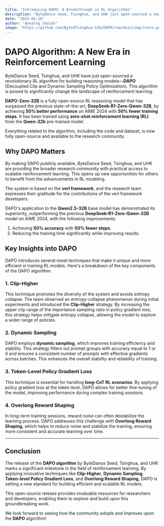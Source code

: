 ---
title: "Introducing DAPO: A Breakthrough in RL Algorithms"
description: "ByteDance Seed, Tsinghua, and UHK just open-sourced a new RL algorithm for building reasoning models."
date: "2025-03-20"
author: "Annalhq Shaikh"
image: "https://github.com/BytedTsinghua-SIA/DAPO/raw/main/img/score.png"
---

# DAPO Algorithm: A New Era in Reinforcement Learning

ByteDance Seed, Tsinghua, and UHK have just open-sourced a revolutionary RL algorithm for building reasoning models—**DAPO** (Decoupled Clip and Dynamic Sampling Policy Optimization). This algorithm is poised to significantly change the landscape of reinforcement learning.

**DAPO-Zero-32B** is a fully open-source RL reasoning model that has surpassed the previous state-of-the-art, **DeepSeek-R1-Zero-Qwen-32B**, by achieving **50% better performance** on AIME 2024 with **50% fewer training steps**. It has been trained using **zero-shot reinforcement learning (RL)** from the **Qwen-32b** pre-trained model.

Everything related to the algorithm, including the code and dataset, is now fully open-source and available to the research community.

## Why DAPO Matters

By making DAPO publicly available, ByteDance Seed, Tsinghua, and UHK are providing the broader research community with practical access to scalable reinforcement learning. This opens up new opportunities for others to benefit from the advancements in RL modeling.

The system is based on the **verl framework**, and the research team expresses their gratitude for the contributions of the verl framework developers.

DAPO's application to the **Qwen2.5-32B** base model has demonstrated its superiority, outperforming the previous **DeepSeek-R1-Zero-Qwen-32B** model on AIME 2024, with the following improvements:
1. Achieving **50% accuracy** with **50% fewer steps**.
2. Reducing the training time significantly while improving results.

## Key Insights into DAPO

DAPO introduces several novel techniques that make it unique and more efficient in training RL models. Here's a breakdown of the key components of the DAPO algorithm:

### 1. **Clip-Higher**

This technique promotes the diversity of the system and avoids entropy collapse. The team observed an entropy-collapse phenomenon during initial experiments and introduced the **Clip-Higher** strategy. By increasing the upper clip range of the importance sampling ratio in policy gradient loss, this strategy helps mitigate entropy collapse, allowing the model to explore a wider range of policies.

### 2. **Dynamic Sampling**

DAPO employs **dynamic sampling**, which improves training efficiency and stability. This strategy filters out prompt groups with accuracy equal to 1 or 0 and ensures a consistent number of prompts with effective gradients across batches. This enhances the overall stability and reliability of training.

### 3. **Token-Level Policy Gradient Loss**

This technique is essential for handling **long-CoT RL scenarios**. By applying policy gradient loss at the token level, DAPO allows for better fine-tuning of the model, improving performance during complex training sessions.

### 4. **Overlong Reward Shaping**

In long-term training sessions, reward noise can often destabilize the learning process. DAPO addresses this challenge with **Overlong Reward Shaping**, which helps to reduce noise and stabilize the training, ensuring more consistent and accurate learning over time.

---

## Conclusion

The release of the **DAPO algorithm** by ByteDance Seed, Tsinghua, and UHK marks a significant milestone in the field of reinforcement learning. By applying innovative techniques like **Clip-Higher**, **Dynamic Sampling**, **Token-level Policy Gradient Loss**, and **Overlong Reward Shaping**, DAPO is setting a new standard for building efficient and scalable RL models.

This open-source release provides invaluable resources for researchers and developers, enabling them to explore and build upon this groundbreaking work.

We look forward to seeing how the community adopts and improves upon the **DAPO** algorithm!


